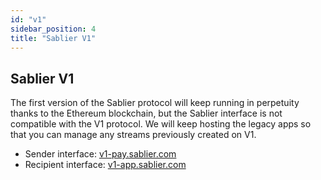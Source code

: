 ```yaml
---
id: "v1"
sidebar_position: 4
title: "Sablier V1"
---
```


## Sablier V1

The first version of the Sablier protocol will keep running in perpetuity thanks to the Ethereum blockchain, but the
Sablier interface is not compatible with the V1 protocol. We will keep hosting the legacy apps so that you can manage
any streams previously created on V1.

- Sender interface: [v1-pay.sablier.com](https://v1-pay.sablier.com)
- Recipient interface: [v1-app.sablier.com](https://v1-app.sablier.com)

